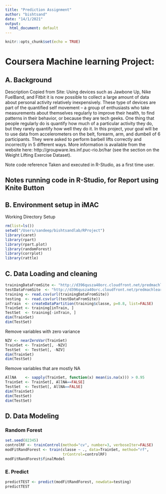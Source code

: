 ```yaml
---
title: "Prediction Assignment"
author: "bishtsand"
date: "14/1/2021"
output:
  html_document: default
---
```


```r
knitr::opts_chunk$set(echo = TRUE)
```

# Coursera Machine learning Project:
## A. Background
Description Copied from Site: Using devices such as Jawbone Up, Nike FuelBand, and Fitbit it is now possible to collect a large amount of data about personal activity relatively inexpensively. These type of devices are part of the quantified self movement – a group of enthusiasts who take measurements about themselves regularly to improve their health, to find patterns in their behavior, or because they are tech geeks. One thing that people regularly do is quantify how much of a particular activity they do, but they rarely quantify how well they do it. In this project, your goal will be to use data from accelerometers on the belt, forearm, arm, and dumbell of 6 participants. They were asked to perform barbell lifts correctly and incorrectly in 5 different ways. More information is available from the website here: http://groupware.les.inf.puc-rio.br/har (see the section on the Weight Lifting Exercise Dataset). 

Note code reference Taken and executed in R-Studio, as a first time user.

## Notes running code in R-Studio, for Report using Knite Button

## B. Environment setup in iMAC
Working Directory Setup
```r
rm(list=ls())
setwd("/Users/sandeep/bishtsandlab/RProject")
library(caret)
library(rpart)
library(rpart.plot)
library(randomForest)
library(corrplot)
library(rattle)
```

## C. Data Loading and cleaning

```r
trainingDataFromSite <- "http://d396qusza40orc.cloudfront.net/predmachlearn/pml-training.csv"
testDataFromSite  <- "http://d396qusza40orc.cloudfront.net/predmachlearn/pml-testing.csv"
training <- read.csv(url(trainingDataFromSite))
testing  <- read.csv(url(testDataFromSite))
inTrain  <- createDataPartition(training$classe, p=0.8, list=FALSE)
TrainSet <- training[inTrain, ]
TestSet  <- training[-inTrain, ]
dim(TrainSet)
dim(TestSet)
```
Remove variables with zero variance
```r
NZV <- nearZeroVar(TrainSet)
TrainSet <- TrainSet[, -NZV]
TestSet  <- TestSet[, -NZV]
dim(TrainSet)
dim(TestSet)
```

Remove variables that are mostly NA
```r
AllNA    <- sapply(TrainSet, function(x) mean(is.na(x))) > 0.95
TrainSet <- TrainSet[, AllNA==FALSE]
TestSet  <- TestSet[, AllNA==FALSE]
dim(TrainSet)
dim(TestSet)
dim(TestSet)
```


## D. Data Modeling
### Random Forest
```r
set.seed(82345)
controlRF <- trainControl(method="cv", number=3, verboseIter=FALSE)
modFitRandForest <- train(classe ~ ., data=TrainSet, method="rf",
                          trControl=controlRF)
modFitRandForest$finalModel
```
### E. Predict 
```r
predictTEST <- predict(modFitRandForest, newdata=testing)
predictTEST
```

